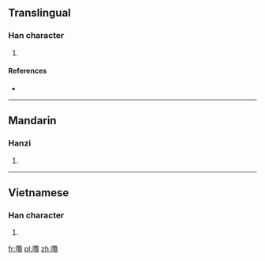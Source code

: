 ==Translingual==

===Han character===
{{Han char|rn=30|rad=口|as=22|sn=25|four=|canj=口尸田山 (RSWU)}}

# {{defn|Han|sort=口22}}

====References====
* {{Han ref|kx=0216.051|dj=0436.241|hdz=10709.071|uh=56D5|ud=22229}}

----

==Mandarin==

===Hanzi===
{{cmn-hanzi|pin=[[lǎn]] ([[lan3]])|wg=lan<sup>3</sup>}}

# {{defn|lang=cmn|sort=口22}}

----

==Vietnamese==

===Han character===
{{vi-hantu|[[trộm]]|rs=口22}}

# {{defn|lang=vi|sort=口22}}

[[fr:囕]]
[[pl:囕]]
[[zh:囕]]